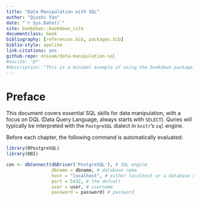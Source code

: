 ```yaml
--- 
title: "Data Manipulation with SQL"
author: "Qiushi Yan"
date: "`r Sys.Date()`"
site: bookdown::bookdown_site
documentclass: book
bibliography: [references.bib, packages.bib]
biblio-style: apalike
link-citations: yes
github-repo: enixam/data-manipulation-sql
#nocite: '@*'
#description: "This is a minimal example of using the bookdown package to write a book. The output format for this example is bookdown::gitbook."
---
```


# Preface {-}


This document covers essential SQL skills for data manipulation, with a focus on DQL (Data Query Language, always starts with `SELECT`). Quries will typically be interpreted with the `PostgreSQL` dialect in `knitr`'s `sql` engine.  


Before each chapter, the following command is automatically evaluated:  


```r
library(RPostgreSQL)
library(DBI)

con <- dbConnect(dbDriver('PostgreSQL'), # SQL engine
                 dbname = dbname, # database name
                 host = "localhost", # either localhost or a database url
                 port = 5432, # the defualt
                 user = user, # username
                 password = password) # password
```